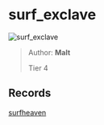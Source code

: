 
# surf_exclave

![surf_exclave](https://raw.githubusercontent.com/Sayt123/SurfMapPics/Maps-and-bonuses/csgo/surf_exclave.jpg)

> Author: **Malt**
>
> Tier 4

## Records

[surfheaven](https://surfheaven.eu/map/surf_exclave)
